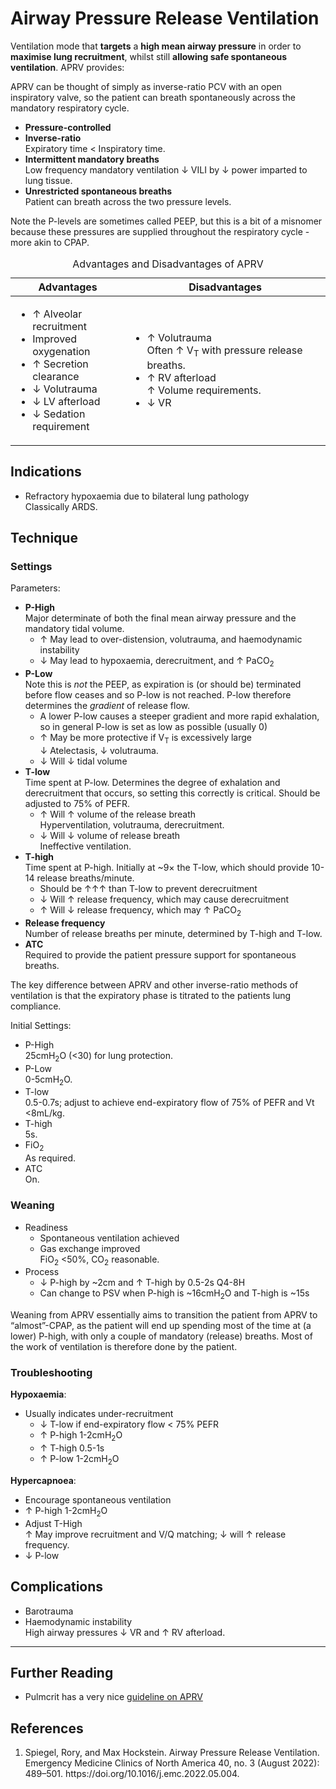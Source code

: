 # Airway Pressure Release Ventilation

Ventilation mode that **targets** a **high mean airway pressure** in order to **maximise lung recruitment**, whilst still **allowing safe spontaneous ventilation**. APRV provides:

:::column-margin
APRV can be thought of simply as inverse-ratio PCV with an open inspiratory valve, so the patient can breath spontaneously across the mandatory respiratory cycle.
:::

* **Pressure-controlled**
* **Inverse-ratio**\
Expiratory time < Inspiratory time.
* **Intermittent mandatory breaths**\
Low frequency mandatory ventilation ↓ VILI by ↓ power imparted to lung tissue. 
* **Unrestricted spontaneous breaths**\
Patient can breath across the two pressure levels.

:::column-margin
Note the P-levels are sometimes called PEEP, but this is a bit of a misnomer because these pressures are supplied throughout the respiratory cycle - more akin to CPAP.
:::

: Advantages and Disadvantages of APRV

+--------------------------+---------------------------------------------+
| Advantages               | Disadvantages                               |
+==========================+=============================================+
| * ↑ Alveolar recruitment | * ↑ Volutrauma\                             |
| * Improved oxygenation   | Often ↑ V~T~ with pressure release breaths. |
| * ↑ Secretion clearance  | * ↑ RV afterload\                           |
| * ↓ Volutrauma           | ↑ Volume requirements.                      |
| * ↓ LV afterload         | * ↓ VR                                      |
| * ↓ Sedation requirement |                                             |
+--------------------------+---------------------------------------------+



## Indications

* Refractory hypoxaemia due to bilateral lung pathology\
Classically ARDS.


## Technique

### Settings

Parameters:

* **P-High**\
Major determinate of both the final mean airway pressure and the mandatory tidal volume.
	* ↑ May lead to over-distension, volutrauma, and haemodynamic instability
	* ↓ May lead to hypoxaemia, derecruitment, and ↑ PaCO~2~
* **P-Low**\
Note this is *not* the PEEP, as expiration is (or should be) terminated before flow ceases and so P-low is not reached. P-low therefore determines the *gradient* of release flow.
	* A lower P-low causes a steeper gradient and more rapid exhalation, so in general P-low is set as low as possible (usually 0)
	* ↑ May be more protective if V~T~ is excessively large\
	↓ Atelectasis, ↓ volutrauma.
	* ↓ Will ↓ tidal volume
* **T-low**\
Time spent at P-low. Determines the degree of exhalation and derecruitment that occurs, so setting this correctly is critical. Should be adjusted to 75% of PEFR.
	* ↑ Will ↑ volume of the release breath\
	Hyperventilation, volutrauma, derecruitment.
	* ↓ Will ↓ volume of release breath\
	Ineffective ventilation.
* **T-high**\
Time spent at P-high. Initially at ~9× the T-low, which should provide 10-14 release breaths/minute.
	* Should be ↑↑↑ than T-low to prevent derecruitment
	* ↓ Will ↑ release frequency, which may cause derecruitment
	* ↑ Will ↓ release frequency, which may ↑ PaCO~2~
* **Release frequency**\
Number of release breaths per minute, determined by T-high and T-low.
* **ATC**\
Required to provide the patient pressure support for spontaneous breaths.

:::column-margin
The key difference between APRV and other inverse-ratio methods of ventilation is that the expiratory phase is titrated to the patients lung compliance.
:::

Initial Settings:

* P-High\
25cmH~2~O (<30) for lung protection.
* P-Low\
0-5cmH~2~O.
* T-low\
0.5-0.7s; adjust to achieve end-expiratory flow of 75% of PEFR and Vt <8mL/kg.
* T-high\
5s.
* FiO~2~\
As required.
* ATC\
On.


### Weaning

* Readiness
	* Spontaneous ventilation achieved
	* Gas exchange improved\
	FiO~2~ <50%, CO~2~ reasonable.
* Process
	* ↓ P-high by ~2cm and ↑ T-high by 0.5-2s Q4-8H\
	* Can change to PSV when P-high is \~16cmH~2~O and T-high is ~15s


:::column-margin
Weaning from APRV essentially aims to transition the patient from APRV to "almost"-CPAP, as the patient will end up spending most of the time at (a lower) P-high, with only a couple of mandatory (release) breaths. Most of the work of ventilation is therefore done by the patient.
:::


### Troubleshooting

**Hypoxaemia**:

* Usually indicates under-recruitment
	* ↓ T-low if end-expiratory flow < 75% PEFR
	* ↑ P-high 1-2cmH~2~O
	* ↑ T-high 0.5-1s
	* ↑ P-low 1-2cmH~2~O

**Hypercapnoea**:

* Encourage spontaneous ventilation
* ↑ P-high 1-2cmH~2~O
* Adjust T-High\
↑ May improve recruitment and V/Q matching; ↓ will ↑ release frequency.
* ↓ P-low


## Complications

* Barotrauma
* Haemodynamic instability\
High airway pressures ↓ VR and ↑ RV afterload.


---

## Further Reading

* Pulmcrit has a very nice [guideline on APRV](https://emcrit.org/squirt/aprv/)

## References

1. Spiegel, Rory, and Max Hockstein. Airway Pressure Release Ventilation. Emergency Medicine Clinics of North America 40, no. 3 (August 2022): 489–501. https://doi.org/10.1016/j.emc.2022.05.004.
